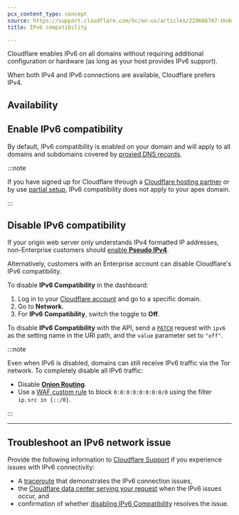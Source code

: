 ```yaml
---
pcx_content_type: concept
source: https://support.cloudflare.com/hc/en-us/articles/229666767-Understanding-and-configuring-Cloudflare-s-IPv6-support
title: IPv6 compatibility

---
```



Cloudflare enables IPv6 on all domains without requiring additional configuration or hardware (as long as your host provides IPv6 support).

When both IPv4 and IPv6 connections are available, Cloudflare prefers IPv4.

## Availability

<FeatureTable id="network.ipv6" />

## Enable IPv6 compatibility

By default, IPv6 compatibility is enabled on your domain and will apply to all domains and subdomains covered by [proxied DNS records](/dns/manage-dns-records/reference/proxied-dns-records/).

:::note


If you have signed up for Cloudflare through a [Cloudflare hosting partner](http://www.cloudflare.com/hosting-partners) or by use [partial setup](/dns/zone-setups/partial-setup/), IPv6 compatibility does not apply to your apex domain.


:::

## Disable IPv6 compatibility

If your origin web server only understands IPv4 formatted IP addresses, non-Enterprise customers should [enable **Pseudo IPv4**](/network/pseudo-ipv4/).

Alternatively, customers with an Enterprise account can disable Cloudflare's IPv6 compatibility.

<Tabs> <TabItem label="Dashboard">

To disable **IPv6 Compatibility** in the dashboard:

1. Log in to your [Cloudflare account](https://dash.cloudflare.com) and go to a specific domain.
2. Go to **Network**.
3. For **IPv6 Compatibility**, switch the toggle to **Off**.

</TabItem> <TabItem label="API">

To disable **IPv6 Compatibility** with the API, send a [`PATCH`](/api/operations/zone-settings-edit-single-setting) request with `ipv6` as the setting name in the URI path, and the `value` parameter set to `"off"`.

</TabItem> </Tabs>

:::note


Even when IPv6 is disabled, domains can still receive IPv6 traffic via the Tor network. To completely disable all IPv6 traffic:

* Disable [**Onion Routing**](/network/onion-routing/).
* Use a [WAF custom rule](/waf/custom-rules/create-dashboard/) to block `0:0:0:0:0:0:0:0/0` using the filter `ip.src in {::/0}`.


:::

***

## Troubleshoot an IPv6 network issue

Provide the following information to [Cloudflare Support](/support/contacting-cloudflare-support/) if you experience issues with IPv6 connectivity:

* A [traceroute](/support/troubleshooting/general-troubleshooting/gathering-information-for-troubleshooting-sites/#perform-a-traceroute) that demonstrates the IPv6 connection issues,
* the [Cloudflare data center serving your request](/support/troubleshooting/general-troubleshooting/gathering-information-for-troubleshooting-sites/#identify-the-cloudflare-data-center-serving-your-request) when the IPv6 issues occur, and
* confirmation of whether [disabling IPv6 Compatibility](#disable-ipv6-compatibility) resolves the issue.
